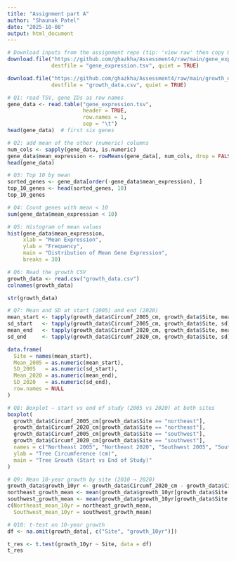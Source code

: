 ```yaml
---
title: "Assignment part A"
author: "Shaunak Patel"
date: "2025-10-08"
output: html_document
---
```

```r
# Download inputs from the assignment repo (tip: 'view raw' then copy URL) 
download.file("https://github.com/ghazkha/Assessment4/raw/main/gene_expression.tsv",
              destfile = "gene_expression.tsv", quiet = TRUE)

download.file("https://github.com/ghazkha/Assessment4/raw/main/growth_data.csv",
              destfile = "growth_data.csv", quiet = TRUE)
```


```r
# Q1: read TSV, gene IDs as row names
gene_data <- read.table("gene_expression.tsv",
                        header = TRUE,
                        row.names = 1,
                        sep = "\t")
head(gene_data)  # first six genes
```
```r
# Q2: add mean of the other (numeric) columns
num_cols <- sapply(gene_data, is.numeric)
gene_data$mean_expression <- rowMeans(gene_data[, num_cols, drop = FALSE])
head(gene_data)
```
```r
# Q3: Top 10 by mean
sorted_genes <- gene_data[order(-gene_data$mean_expression), ]
top_10_genes <- head(sorted_genes, 10)
top_10_genes

```
```r
# Q4: Count genes with mean < 10
sum(gene_data$mean_expression < 10)

```
```r
# Q5: Histogram of mean values
hist(gene_data$mean_expression,
     xlab = "Mean Expression",
     ylab = "Frequency",
     main = "Distribution of Mean Gene Expression",
     breaks = 30)

```
```r
# Q6: Read the growth CSV
growth_data <- read.csv("growth_data.csv")
colnames(growth_data)


```
```r
str(growth_data)

```
```r
# Q7: Mean and SD at start (2005) and end (2020) 
mean_start <- tapply(growth_data$Circumf_2005_cm, growth_data$Site, mean)
sd_start   <- tapply(growth_data$Circumf_2005_cm, growth_data$Site, sd)
mean_end   <- tapply(growth_data$Circumf_2020_cm, growth_data$Site, mean)
sd_end     <- tapply(growth_data$Circumf_2020_cm, growth_data$Site, sd)

data.frame(
  Site = names(mean_start),
  Mean_2005 = as.numeric(mean_start),
  SD_2005   = as.numeric(sd_start),
  Mean_2020 = as.numeric(mean_end),
  SD_2020   = as.numeric(sd_end),
  row.names = NULL
)
```
```r
# Q8: Boxplot — start vs end of study (2005 vs 2020) at both sites  
boxplot(
  growth_data$Circumf_2005_cm[growth_data$Site == "northeast"],
  growth_data$Circumf_2020_cm[growth_data$Site == "northeast"],
  growth_data$Circumf_2005_cm[growth_data$Site == "southwest"],
  growth_data$Circumf_2020_cm[growth_data$Site == "southwest"],
  names = c("Northeast 2005", "Northeast 2020", "Southwest 2005", "Southwest 2020"),
  ylab = "Tree Circumference (cm)",
  main = "Tree Growth (Start vs End of Study)"
)
```
```r
# Q9: Mean 10-year growth by site (2010 → 2020)
growth_data$growth_10yr <- growth_data$Circumf_2020_cm - growth_data$Circumf_2010_cm
northeast_growth_mean <- mean(growth_data$growth_10yr[growth_data$Site == "northeast"], na.rm = TRUE)
southwest_growth_mean <- mean(growth_data$growth_10yr[growth_data$Site == "southwest"], na.rm = TRUE)
c(Northeast_mean_10yr = northeast_growth_mean,
  Southwest_mean_10yr = southwest_growth_mean)
```
```r
# Q10: t-test on 10-year growth 
df <- na.omit(growth_data[, c("Site", "growth_10yr")])

t_res <- t.test(growth_10yr ~ Site, data = df)  
t_res
```

